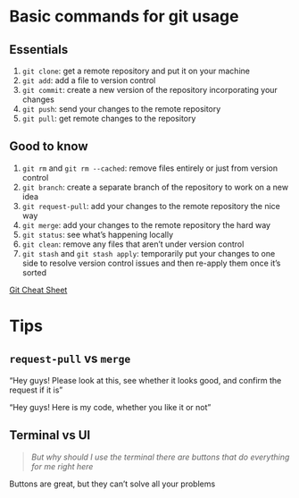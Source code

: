# Basic commands for git usage

## Essentials

1. `git clone`: get a remote repository and put it on your machine
2. `git add`: add a file to version control
3. `git commit`: create a new version of the repository incorporating your changes
4. `git push`: send your changes to the remote repository
5. `git pull`: get remote changes to the repository

## Good to know

1. `git rm` and `git rm --cached`: remove files entirely or just from version control
2. `git branch`: create a separate branch of the repository to work on a new idea
3. `git request-pull`: add your changes to the remote repository the nice way 
4. `git merge`: add your changes to the remote repository the hard way
5.  `git status`: see what's happening locally
6.  `git clean`: remove any files that aren't under version control
7.  `git stash` and `git stash apply`: temporarily put your changes to one side to resolve version control issues and then re-apply them once it's sorted

[Git Cheat Sheet](https://education.github.com/git-cheat-sheet-education.pdf)

# Tips

## `request-pull` vs `merge`

"Hey guys! Please look at this, see whether it looks good, and confirm the request if it is"

"Hey guys! Here is my code, whether you like it or not"

## Terminal vs UI

> *But why should I use the terminal there are buttons that do everything for me right here*

Buttons are great, but they can't solve all your problems
